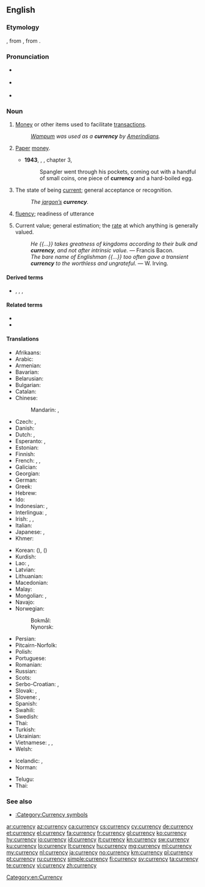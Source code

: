 ==English==
{{wikipedia}}

===Etymology===
{{bor|en|ML.|currentia}}, from {{der|en|la|currēns}}, from {{m|la|currō}}.

===Pronunciation===
* {{a|RP}} {{IPA|/ˈkʌɹ.ən.si/|lang=en}}
* {{a|US}} {{IPA|/ˈkʌɹ.ən.si/|/ˈkɝ.ən.si/|lang=en}}
* {{audio|en-us-currency.ogg|Audio (US)|lang=en}} {{qualifier|accents with the [[w:English-language_vowel_changes_before_historic_/r/#Hurry.E2.80.93furry_merger|"Hurry-furry" merger]]}}

===Noun===
{{en-noun|~|currencies}}

# [[money|Money]] or other items used to facilitate [[transaction]]s.
#: ''[[wampum|Wampum]] was used as a '''currency''' by [[Amerindian]]s.''
# {{lb|en|more|_|specifically}} [[paper|Paper]] [[money]].
#* '''1943''', {{w|William Saroyan}}, {{w|The Human Comedy (novel)|''The Human Comedy''}}, chapter 3,
#*: Spangler went through his pockets, coming out with a handful of small coins, one piece of '''currency''' and a hard-boiled egg.
# The state of being [[current]]; general acceptance or recognition.
#: ''The [[jargon|jargon’s]] '''currency'''.''
# {{lb|en|obsolete}} [[fluency]]; readiness of utterance
# {{lb|en|obsolete}} Current value; general estimation; the [[rate]] at which anything is generally valued.
#: ''He {{...}} takes greatness of kingdoms according to their bulk and '''currency''', and not after intrinsic value.'' &mdash; Francis Bacon.
#: ''The bare name of Englishman {{...}} too often gave a transient '''currency''' to the worthless and ungrateful.'' &mdash; W. Irving.

====Derived terms====
* {{sense|economics}} {{l|en|fiat currency}}, {{l|en|closed currency}}, {{l|en|hard currency}}, {{l|en|metacurrency}}

====Related terms====
* {{l|en|current}}
* {{l|en|course}}

====Translations====
{{trans-top|money or other item used to facilitate transactions}}
* Afrikaans: {{t|af|geldeenheid}}
* Arabic: {{t|ar|عُمْلَة|f}}
* Armenian: {{t|hy|արժույթ}}
* Bavarian: {{t|bar|Zahlungsmidd}}
* Belarusian: {{t|be|валю́та|f}}
* Bulgarian: {{t+|bg|валута|f}}
* Catalan: {{t+|ca|moneda|f}}
* Chinese:
*: Mandarin: {{t+|cmn|貨幣}}, {{t+|cmn|货币|tr=huòbì}}
* Czech: {{t+|cs|měna|f}}, {{t+|cs|valuta|f}}
* Danish: {{t+|da|valuta|c}}
* Dutch: {{t+|nl|munteenheid|f}}, {{t+|nl|valuta}}
* Esperanto: {{t+|eo|mono}}, {{t+|eo|valuto}}
* Estonian: {{t|et|valuuta}}
* Finnish: {{t+|fi|valuutta}}
* French: {{t+|fr|monnaie|f}}, {{t+|fr|devise|f}}, {{t+|fr|numéraire|m}}
* Galician: {{t+|gl|moeda|f}}
* Georgian: {{t|ka|ვალუტა}}
* German: {{t+|de|Währung|f}}
* Greek: {{t+|el|νόμισμα|n}}
* Hebrew: {{t+|he|מטבע|m|tr=mat'bea}}
* Ido: {{t+|io|valuto}}
* Indonesian: {{t+|id|mata uang}}, {{t+|id|valuta}}
* Interlingua: {{t|ia|moneta}}, {{t|ia|numerario}}
* Irish: {{t|ga|airgeadra|m}}, {{t+|ga|airgead|m}}, {{t|ga|airgead reatha|m}}
* Italian: {{t+|it|valuta}}
* Japanese: {{t+|ja|通貨|tr=つうか, tsūka}}, {{t+|ja|貨幣|tr=かへい, kahei}}
* Khmer: {{t|km|រូបិយវត្ថុ|tr=ruupəyyea voattʰo}}
{{trans-mid}}
* Korean: {{t+|ko|통화}} ({{t+|ko|通貨}}), {{t+|ko|화폐}} ({{t+|ko|貨幣}})
* Kurdish: {{t+|ku|yekeya diravê}}
* Lao: {{t|lo|ເງິນຕາຕ່າງປະເທດ}}, {{t|lo|ເງິນຕາ}}
* Latvian: {{t+|lv|valūta|f}}
* Lithuanian: {{t+|lt|valiuta|f}}
* Macedonian: {{t|mk|валута|f}}
* Malay: {{t|ms|mata wang}}
* Mongolian: {{t|mn|мөнгөн гүйлгээ}}, {{t+|mn|валют}}
* Navajo: {{t|nv|béeso|sc=Latn}}
* Norwegian:
*: Bokmål: {{t|nb|valuta|m}}
*: Nynorsk: {{t|nn|valuta|m}}
* Persian: {{t+|fa|پول|tr=pul}}
* Pitcairn-Norfolk: {{t|pih|kurencii}}
* Polish: {{t+|pl|waluta|f}}
* Portuguese: {{t+|pt|moeda|f}}
* Romanian: {{t+|ro|valută|f}}
* Russian: {{t+|ru|валю́та|f}}
* Scots: {{t|sco|siller}}
* Serbo-Croatian: {{t|sh|валу́та|f}}, {{t+|sh|valúta|f}}
* Slovak: {{t|sk|mena|f}}, {{t|sk|valuta|f}}
* Slovene: {{t|sl|valuta|f}}, {{t|sl|plačilno sredstvo|n}}
* Spanish: {{t+|es|moneda|f}}
* Swahili: {{t+|sw|fulusi}}
* Swedish: {{t+|sv|valuta}}
* Thai: {{t+|th|เงินตรา|tr=ngern dtraa}}
* Turkish: {{t+|tr|para birimi}}
* Ukrainian: {{t+|uk|валю́та|f}}
* Vietnamese: {{t+|vi|tiền tệ}}, {{t+|vi|ngoại tệ}} {{qualifier|foreign currency}}, {{t+|vi|ngoại hối}}
* Welsh: {{t+|cy|arian breiniol}}
{{trans-bottom}}

{{checktrans-top}}
<!--added {{ttbc}}s here.-->
* Icelandic: {{t-check|is|gjaldmiðill|m}}, {{t-check|is|gjaldeyrir|m}}
* Norman: {{t-check|nrf|cours|m}} {{qualifier|Jersey}}
{{trans-mid}}
* Telugu: {{t-check|te|ద్రవ్యం}}
* Thai: {{t-check|th|เงินตรา}}
{{trans-bottom}}

===See also===
* [[:Category:Currency symbols]]

[[Category:en:Currency]]

[[ar:currency]]
[[az:currency]]
[[ca:currency]]
[[cs:currency]]
[[cy:currency]]
[[de:currency]]
[[et:currency]]
[[el:currency]]
[[fa:currency]]
[[fr:currency]]
[[gl:currency]]
[[ko:currency]]
[[hy:currency]]
[[io:currency]]
[[id:currency]]
[[it:currency]]
[[kn:currency]]
[[sw:currency]]
[[ku:currency]]
[[lo:currency]]
[[lt:currency]]
[[hu:currency]]
[[mg:currency]]
[[ml:currency]]
[[my:currency]]
[[nl:currency]]
[[ja:currency]]
[[no:currency]]
[[km:currency]]
[[pl:currency]]
[[pt:currency]]
[[ru:currency]]
[[simple:currency]]
[[fi:currency]]
[[sv:currency]]
[[ta:currency]]
[[te:currency]]
[[vi:currency]]
[[zh:currency]]